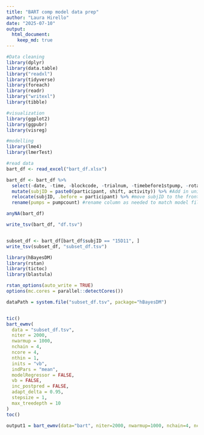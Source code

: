 ```yaml
---
title: "BART comp model data prep"
author: "Laura Hirello"
date: "2025-07-10"
output: 
  html_document: 
    keep_md: true
---
```


```r
#Data cleaning
library(dplyr) 
library(data.table)
library("readxl")
library(tidyverse)
library(foreach)
library(readr)
library("writexl")
library(tibble)

#visualization
library(ggplot2)
library(ggpubr)
library(visreg)

#modelling
library(lme4)
library(lmerTest)

#read data
bart_df <- read_excel("bart_df.xlsx")

bart_df <- bart_df %>%
  select(-date, -time, -blockcode, -trialnum, -timebefore1stpump, -rotation, -d_n, -totalearningsBART, -ballooncount,   -explosionpoint, -wantedpumps, -pumpresult) %>% #remove unneeded columns
  mutate(subjID = paste0(participant, shift, activity)) %>% #Add in unique subject x trial identifier
  relocate(subjID, .before = participant) %>% #move subjID to the front (personal preference)
  rename(pumps = pumpcount) #rename column as needed to match model files

anyNA(bart_df)

write_tsv(bart_df, "df.tsv")


subset_df <- bart_df[bart_df$subjID == "15D11", ]
write_tsv(subset_df, "subset_df.tsv")

```



```r
library(hBayesDM)
library(rstan)
library(tictoc)
library(blastula)

rstan_options(auto_write = TRUE)
options(mc.cores = parallel::detectCores())

dataPath = system.file("subset_df.tsv", package="hBayesDM")


tic()
bart_ewmv(
  data = "subset_df.tsv",
  niter = 2000,
  nwarmup = 1000,
  nchain = 4,
  ncore = 4,
  nthin = 1,
  inits = "vb",
  indPars = "mean",
  modelRegressor = FALSE,
  vb = FALSE,
  inc_postpred = FALSE,
  adapt_delta = 0.95,
  stepsize = 1,
  max_treedepth = 10
)
toc()

output1 = bart_ewmv(data="bart", niter=2000, nwarmup=1000, nchain=4, ncore=4)


```

